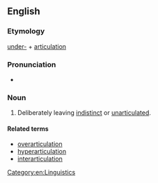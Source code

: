 ==English==

===Etymology===
{{PIE root|en|h₂er}}
[[under-]] + [[articulation]]

===Pronunciation===
* {{rhymes|eɪʃən|lang=en}}

===Noun===
{{en-noun|-}}

# Deliberately leaving [[indistinct]] or [[unarticulated]].

====Related terms====
* [[overarticulation]]
* [[hyperarticulation]]
* [[interarticulation]]

[[Category:en:Linguistics]]